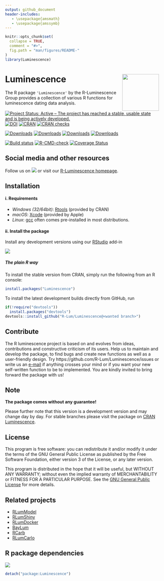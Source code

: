 ```yaml
---
output: github_document
header-includes:
   - \usepackage{amsmath}
   - \usepackage{amssymb}
---
```

<!-- README.md was auto-generated by README.Rmd. Please DO NOT edit by hand!-->

```r
knitr::opts_chunk$set(
  collapse = TRUE,
  comment = "#>",
  fig.path = "man/figures/README-"
)
library(Luminescence)
```

# Luminescence <img width=120px src="man/figures/Luminescence_logo.png" align="right" />

The R package `'Luminescence'` by the R-Luminescence Group provides a collection of various R functions for luminescence dating data analysis.

[![Project Status: Active – The project has reached a stable, usable state and is being actively developed.](https://www.repostatus.org/badges/latest/active.svg)](https://www.repostatus.org/#active)
[![DOI](https://zenodo.org/badge/23153315.svg)](https://zenodo.org/badge/latestdoi/23153315)
[![CRAN](https://www.r-pkg.org/badges/version/Luminescence)](https://cran.r-project.org/package=Luminescence)
[![CRAN checks](https://cranchecks.info/badges/worst/Luminescence)](https://cran.r-project.org/web/checks/check_results_Luminescence.html)


[![Downloads](https://cranlogs.r-pkg.org/badges/grand-total/Luminescence)](https://www.r-pkg.org/pkg/Luminescence)
[![Downloads](https://cranlogs.r-pkg.org/badges/Luminescence)](https://www.r-pkg.org/pkg/Luminescence)
[![Downloads](https://cranlogs.r-pkg.org/badges/last-week/Luminescence)](https://www.r-pkg.org/pkg/Luminescence)
[![Downloads](https://cranlogs.r-pkg.org/badges/last-day/Luminescence)](https://www.r-pkg.org/pkg/Luminescence)

[![Build status](https://ci.appveyor.com/api/projects/status/jtgqr9a6jajn02y0/branch/master?svg=true)](https://ci.appveyor.com/project/tzerk/luminescence/branch/master)
[![R-CMD-check](https://github.com/R-Lum/Luminescence/workflows/GitHub Actions CI/badge.svg)](https://github.com/R-Lum/Luminescence/actions)
[![Coverage Status](https://img.shields.io/codecov/c/github/R-Lum/Luminescence.svg)](https://codecov.io/github/R-Lum/Luminescence?branch=master)

## Social media and other resources 
Follow us on [![](http://i.imgur.com/wWzX9uB.png)](https://twitter.com/RLuminescence) or visit 
our [R-Luminescence homepage](https://r-luminescence.org).

## Installation

#### i. Requirements

* *Windows (32/64bit)*:  [Rtools](https://cran.r-project.org/bin/windows/Rtools/) (provided by CRAN)
* *macOS*: [Xcode](https://developer.apple.com/) (provided by Apple)
* *Linux*: [gcc](https://gcc.gnu.org) often comes pre-installed in most distributions. 

#### ii. Install the package

Install any development versions using our [RStudio](https://rstudio.com) add-in

![](man/figures/README-Screenshot_AddIn.png)


##### The plain **R** way

To install the stable version from CRAN, simply run the following from an R console:

```r
install.packages("Luminescence")
```

To install the latest development builds directly from GitHub, run

```r
if(!require("devtools"))
  install.packages("devtools")
devtools::install_github("R-Lum/Luminescence@<wanted branch>")
```

## Contribute

The R luminescence project is based on and evolves from ideas, contributions and constructive criticism of its users. Help us to maintain and develop the package, to find bugs and create new functions as well as a user-friendly design. Try https://github.com/R-Lum/Luminescence/issues or write us an [e-mail](mailto:developers@r-luminescence.org) if anything crosses your mind or if you want your new self-written function to be to implemented. You are kindly invited to bring forward the package with us!

## Note

**The package comes without any guarantee!**

Please further note that this version is a development version and may change day by day. For stable branches please visit
the package on [CRAN Luminescence](https://CRAN.R-project.org/package=Luminescence).

## License

This program is free software: you can redistribute it and/or modify
it under the terms of the GNU General Public License as published by
the Free Software Foundation, either version 3 of the License, or
any later version.

 This program is distributed in the hope that it will be useful,
 but WITHOUT ANY WARRANTY; without even the implied warranty of
 MERCHANTABILITY or FITNESS FOR A PARTICULAR PURPOSE.  See the
 [GNU General Public License](https://github.com/R-Lum/Luminescence/blob/master/LICENSE) for more details.

## Related projects 

* [RLumModel](https://github.com/R-Lum/RLumModel)
* [RLumShiny](https://github.com/R-Lum/RLumShiny)
* [RLumDocker](https://github.com/R-Lum/RLumDocker)
* [BayLum](https://github.com/crp2a/BayLum )
* [RCarb](https://github.com/R-Lum/RCarb)
* [RLumCarlo](https://github.com/R-Lum/RLumCarlo)

## R package dependencies
![](man/figures/README-Package_DependencyGraph.png)

```r
detach("package:Luminescence")
```
